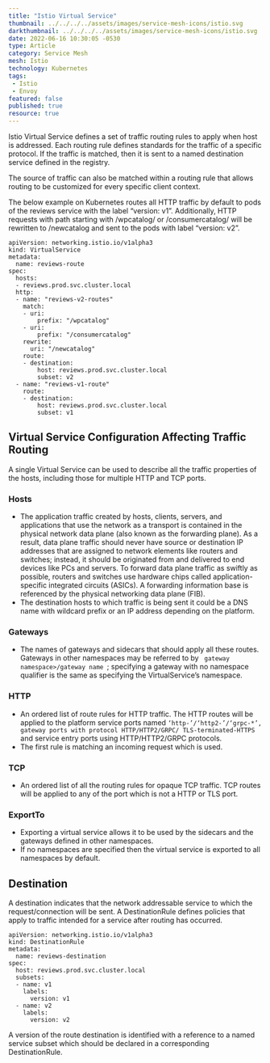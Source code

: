 ```yaml
---
title: "Istio Virtual Service"
thumbnail: ../../../../assets/images/service-mesh-icons/istio.svg
darkthumbnail: ../../../../assets/images/service-mesh-icons/istio.svg
date: 2022-06-16 10:30:05 -0530
type: Article
category: Service Mesh
mesh: Istio
technology: Kubernetes
tags:
 - Istio
 - Envoy
featured: false
published: true
resource: true
---
```





<ResourcesWrapper>

<p>
  Istio Virtual Service defines a set of traffic routing rules to apply when host is addressed. Each routing rule defines standards for the traffic of a specific protocol. If the traffic is matched, then it is sent to a named destination service defined in the registry.
</p>

<p>
  The source of traffic can also be matched within a routing rule that allows routing to be customized for every specific client context.
</p>  

<div className="fact-left">
<p>
  The below example on Kubernetes routes all HTTP traffic by default to pods of the reviews service with the label “version: v1”. Additionally, HTTP requests with path starting with /wpcatalog/ or /consumercatalog/ will be rewritten to /newcatalog and sent to the pods with label “version: v2”.
</p>
</div>

```
apiVersion: networking.istio.io/v1alpha3
kind: VirtualService
metadata:
  name: reviews-route
spec:
  hosts:
  - reviews.prod.svc.cluster.local
  http:
  - name: "reviews-v2-routes"
    match:
    - uri:
        prefix: "/wpcatalog"
    - uri:
        prefix: "/consumercatalog"
    rewrite:
      uri: "/newcatalog"
    route:
    - destination:
        host: reviews.prod.svc.cluster.local
        subset: v2
  - name: "reviews-v1-route"
    route:
    - destination:
        host: reviews.prod.svc.cluster.local
        subset: v1

```
<h2>Virtual Service Configuration Affecting Traffic Routing </h2>

<p>A single Virtual Service can be used to describe all the traffic properties of the hosts, including those for multiple HTTP and TCP ports.</p>

<div>
  <h3>Hosts</h3>
  <ul>
    <li>
      The application traffic created by hosts, clients, servers, and applications that use the network as a transport is contained in the physical network data plane (also known as the forwarding plane). 
      As a result, data plane traffic should never have source or destination IP addresses that are assigned to network elements like routers and switches; instead, it should be originated from and delivered to end devices like PCs and servers. To forward data plane traffic as swiftly as possible, routers and switches use hardware chips called application-specific integrated circuits (ASICs). A forwarding information base is referenced by the physical networking data plane (FIB). 
    </li>
    <li>
      The destination hosts to which traffic is being sent it could be a DNS name with wildcard prefix or an IP address depending on the platform.
    </li>
  </ul>
</div>

<div>
  <h3>Gateways</h3>
  <ul>
    <li>
      The names of gateways and sidecars that should apply all these routes. Gateways in other namespaces may be referred to by <code> gateway namespace>/gateway name </code>; specifying a gateway with no namespace qualifier is the same as specifying the VirtualService’s namespace.
    </li>
  </ul>
</div>

<div>
  <h3>HTTP</h3>
  <ul>
    <li>
      An ordered list of route rules for HTTP traffic. The HTTP routes will be applied to the platform service ports named <code>‘http-’/‘http2-’/‘grpc-*’, gateway ports with protocol HTTP/HTTP2/GRPC/ TLS-terminated-HTTPS </code> and service entry ports using HTTP/HTTP2/GRPC protocols.
    </li>
    <li>
      The first rule is matching an incoming request which is used.
    </li>
  </ul>
</div>

<div>
  <h3>TCP</h3>
  <ul>
    <li>  	
      An ordered list of all the routing rules for opaque TCP traffic. TCP routes will be applied to any of the port which is not a HTTP or TLS port. 
    </li>
  </ul>
</div>

<div>
  <h3>ExportTo</h3>
  <ul>
    <li>  	
      Exporting a virtual service allows it to be used by the sidecars and the gateways defined in other namespaces. 
    </li>
    <li>  	
      If no namespaces are specified then the virtual service is exported to all namespaces by default.
    </li>
  </ul>
</div>

<h2>
  Destination
</h2>

<p>
  A destination indicates that the network addressable service to which the request/connection will be sent. A DestinationRule defines policies that apply to traffic intended for a service after routing has occurred.
</p>

```
apiVersion: networking.istio.io/v1alpha3
kind: DestinationRule
metadata:
  name: reviews-destination
spec:
  host: reviews.prod.svc.cluster.local
  subsets:
  - name: v1
    labels:
      version: v1
  - name: v2
    labels:
      version: v2

```
<div className="fact-left">
<p>A version of the route destination is identified with a reference to a named service subset which should be declared in a corresponding DestinationRule.</p>
</div>

</ResourcesWrapper>
